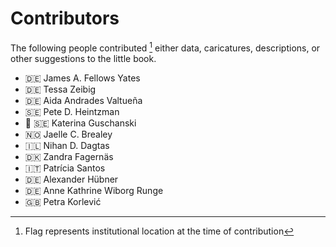 # Contributors {.unnumbered}

The following people contributed [^1] either data, caricatures, descriptions, or other suggestions to the little book.

- 🇩🇪 James A. Fellows Yates
- 🇩🇪 Tessa Zeibig
- 🇩🇪 Aida Andrades Valtueña
- 🇸🇪 Pete D. Heintzman
- 🏴󠁧󠁢󠁳󠁣󠁴󠁿 🇸🇪 Katerina Guschanski
- 🇳🇴 Jaelle C. Brealey
- 🇮🇱 Nihan D. Dagtas
- 🇩🇰 Zandra Fagernäs
- 🇮🇹 Patrícia Santos
- 🇩🇪 Alexander Hübner
- 🇩🇪 Anne Kathrine Wiborg Runge
- 🇬🇧 Petra Korlević

[^1]: Flag represents institutional location at the time of contribution